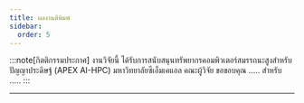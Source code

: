 ```yaml
---
title: ผลงานตีพิมพ์
sidebar:
  order: 5
---
```



:::note[กิตติกรรมประกาศ]
งานวิจัยนี้ ได้รับการสนับสนุนทรัพยากรคอมพิวเตอร์สมรรถนะสูงสำหรับปัญญาประดิษฐ์ (APEX AI-HPC) มหาวิทยาลัยซีเอ็มเคแอล คณะผู้วิจัย
ขอขอบคุณ ..... สำหรับ .....
:::

---
